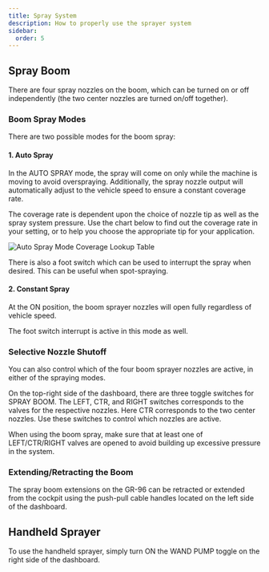 ```yaml
---
title: Spray System
description: How to properly use the sprayer system
sidebar:
  order: 5
---
```


## Spray Boom

There are four spray nozzles on the boom, which can be turned on or off independently (the two center nozzles are turned on/off together). 

### Boom Spray Modes

There are two possible modes for the boom spray:

#### 1. Auto Spray

In the AUTO SPRAY mode, the spray will come on only while the machine is moving to avoid overspraying. Additionally, the spray nozzle output will automatically adjust to the vehicle speed to ensure a constant coverage rate.

The coverage rate is dependent upon the choice of nozzle tip as well as the spray system pressure. Use the chart below to find out the coverage rate in your setting, or to help you choose the appropriate tip for your application.

![Auto Spray Mode Coverage Lookup Table](../../../assets/images/auto-spray-coverage.png)

<Aside type="note" title="Quick Tip">
There is also a foot switch which can be used to interrupt the spray when desired. This can be useful when spot-spraying.
</Aside>

#### 2. Constant Spray

At the ON position, the boom sprayer nozzles will open fully regardless of vehicle speed. 

The foot switch interrupt is active in this mode as well.

### Selective Nozzle Shutoff

You can also control which of the four boom sprayer nozzles are active, in either of the spraying modes. 

On the top-right side of the dashboard, there are three toggle switches for SPRAY BOOM. The LEFT, CTR, and RIGHT switches corresponds to the valves for the respective nozzles. Here CTR corresponds to the two center nozzles. Use these switches to control which nozzles are active. 

<Aside type="caution" title="Caution">
  When using the boom spray, make sure that at least one of LEFT/CTR/RIGHT valves are opened to avoid building up excessive pressure in the system.
</Aside>

### Extending/Retracting the Boom

The spray boom extensions on the GR-96 can be retracted or extended from the cockpit using the push-pull cable handles located on the left side of the dashboard.

## Handheld Sprayer

To use the handheld sprayer, simply turn ON the WAND PUMP toggle on the right side of the dashboard.